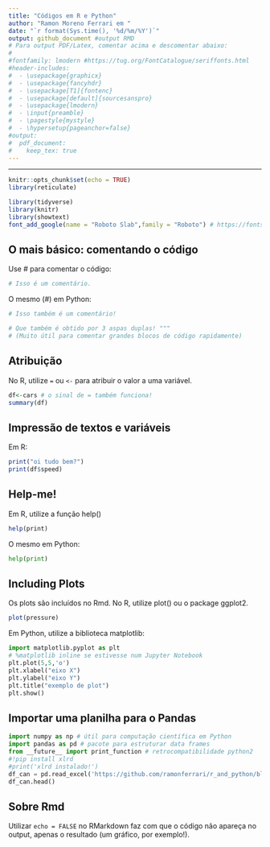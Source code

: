 ```yaml
---
title: "Códigos em R e Python"
author: "Ramon Moreno Ferrari em "
date: "`r format(Sys.time(), '%d/%m/%Y')`"
output: github_document #output RMD
# Para output PDF/Latex, comentar acima e descomentar abaixo:
#
#fontfamily: lmodern #https://tug.org/FontCatalogue/seriffonts.html
#header-includes:
#  - \usepackage{graphicx}
#  - \usepackage{fancyhdr}
#  - \usepackage[T1]{fontenc}
#  - \usepackage[default]{sourcesanspro}
#  - \usepackage{lmodern}
#  - \input{preamble}  
#  - \pagestyle{mystyle}
#  - \hypersetup{pageanchor=false}
#output: 
#  pdf_document:
#    keep_tex: true
---
```

---
```r
knitr::opts_chunk$set(echo = TRUE)
library(reticulate)
```

```r
library(tidyverse)
library(knitr)
library(showtext)
font_add_google(name = "Roboto Slab",family = "Roboto") # https://fonts.google.com/?sort=popularity
```

## O mais básico: comentando o código
Use # para comentar o código:    
```r
# Isso é um comentário.
```

O mesmo (#) em Python:
```python
# Isso também é um comentário!

# Que também é obtido por 3 aspas duplas! """
# (Muito útil para comentar grandes blocos de código rapidamente)
```
## Atribuição
No R, utilize `=` ou `<-` para atribuir o valor a uma variável.

```r
df<-cars # o sinal de = também funciona!
summary(df)
```

## Impressão de textos e variáveis
Em R:
```r
print("oi tudo bem?")
print(df$speed)
```

## Help-me!
Em R, utilize a função help()
```r
help(print)
```

O mesmo em Python:
```python
help(print)
```

## Including Plots

Os plots são incluídos no Rmd. No R, utilize plot() ou o package ggplot2.

```r
plot(pressure)
```

Em Python, utilize a biblioteca matplotlib:
```python
import matplotlib.pyplot as plt
# %matplotlib inline se estivesse num Jupyter Notebook
plt.plot(5,5,'o')
plt.xlabel("eixo X")
plt.ylabel("eixo Y")
plt.title("exemplo de plot")
plt.show()
```

## Importar uma planilha para o Pandas
```python
import numpy as np # útil para computação científica em Python
import pandas as pd # pacote para estruturar data frames
from __future__ import print_function # retrocompatibilidade python2
#!pip install xlrd
#print('xlrd instalado!')
df_can = pd.read_excel('https://github.com/ramonferrari/r_and_python/blob/main/Canada.xlsx?raw=true',sheet_name="Canada by Citizenship",skiprows=range(20),skipfooter=2, engine='openpyxl')
df_can.head()
```

## Sobre Rmd
Utilizar `echo = FALSE` no RMarkdown faz com que o código não apareça no output, apenas o resultado (um gráfico, por exemplo!).

